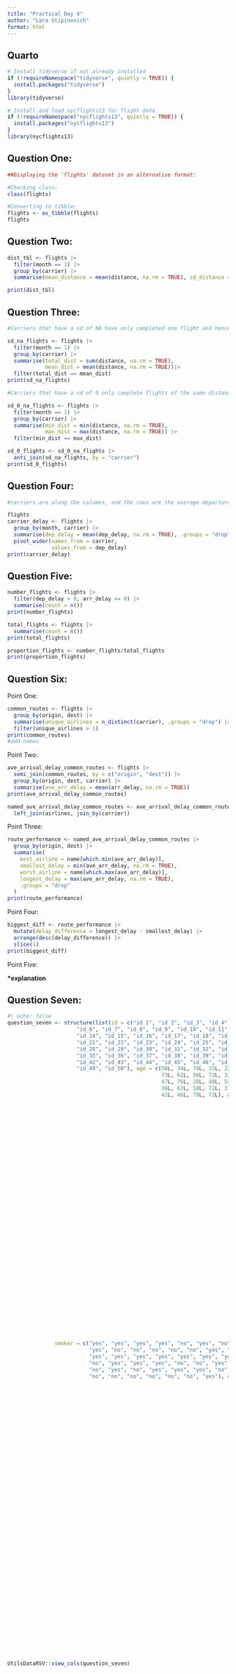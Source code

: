 ```yaml
---
title: "Practical Day 4"
author: "Lara Stipinovich"
format: html
---
```


## Quarto

```r
# Install tidyverse if not already installed
if (!requireNamespace("tidyverse", quietly = TRUE)) {
  install.packages("tidyverse")
}
library(tidyverse)

# Install and load nycflights13 for flight data
if (!requireNamespace("nycflights13", quietly = TRUE)) {
  install.packages("nycflights13")
}
library(nycflights13)
```

## Question One:

```r
##Displaying the 'flights' dataset in an alternative format:

#Checking class:
class(flights)

#Converting to tibble:
flights <- as_tibble(flights)
flights
```

## Question Two:

```r
dist_tbl <- flights |>
  filter(month == 1) |>
  group_by(carrier) |>
  summarise(mean_distance = mean(distance, na.rm = TRUE), sd_distance = sd(distance, na.rm = TRUE)) |> arrange(mean_distance)

print(dist_tbl)

```

## Question Three:

```r
#Carriers that have a sd of NA have only completed one flight and hence there is no deviation as there is only one flight, therefore the totall distance must equal the mean distance

sd_na_flights <- flights |>
  filter(month == 1) |>
  group_by(carrier) |>
  summarise(total_dist = sum(distance, na.rm = TRUE),
            mean_dist = mean(distance, na.rm = TRUE))|>
  filter(total_dist == mean_dist)
print(sd_na_flights)
```

```r
#Carriers that have a sd of 0 only complete flights of the same distance hence the sd is 0 as there is no devation away from the mean. 

sd_0_na_flights <- flights |>
  filter(month == 1) |>
  group_by(carrier) |>
  summarise(min_dist = min(distance, na.rm = TRUE),
            max_dist = max(distance, na.rm = TRUE)) |>
  filter(min_dist == max_dist)

sd_0_flights <- sd_0_na_flights |>
  anti_join(sd_na_flights, by = "carrier")
print(sd_0_flights)
```

## Question Four:

```r
#carriers are along the columns, and the rows are the average departure delay (dep_delay) flown by each carrier (carrier) in each month.

flights
carrier_delay <- flights |>
  group_by(month, carrier) |>
  summarise(dep_delay = mean(dep_delay, na.rm = TRUE), .groups = "drop") |>
  pivot_wider(names_from = carrier,
              values_from = dep_delay)
print(carrier_delay)
```

## Question Five:

```r
number_flights <- flights |>
  filter(dep_delay > 0, arr_delay <= 0) |>
  summarise(count = n())
print(number_flights)

total_flights <- flights |>
  summarise(count = n())
print(total_flights)

proportion_flights <- number_flights/total_flights  
print(proportion_flights)
```

## Question Six:

Point One:

```r
common_routes <- flights |>
  group_by(origin, dest) |>
  summarise(unique_airlines = n_distinct(carrier), .groups = "drop") |>
  filter(unique_airlines > 1)
print(common_routes)
#add names
```

Point Two:

```r
ave_arrival_delay_common_routes <- flights |>
  semi_join(common_routes, by = c("origin", "dest")) |>
  group_by(origin, dest, carrier) |>
  summarise(ave_arr_delay = mean(arr_delay, na.rm = TRUE))
print(ave_arrival_delay_common_routes)

named_ave_arrival_delay_common_routes <- ave_arrival_delay_common_routes |> 
  left_join(airlines, join_by(carrier))
```

Point Three:

```r
route_performance <- named_ave_arrival_delay_common_routes |>
  group_by(origin, dest) |>
  summarise(
    best_airline = name[which.min(ave_arr_delay)],
    smallest_delay = min(ave_arr_delay, na.rm = TRUE),
    worst_airline = name[which.max(ave_arr_delay)],
    longest_delay = max(ave_arr_delay, na.rm = TRUE),
    .groups = "drop"
  )
print(route_performance)
```

Point Four:

```r
biggest_diff <- route_performance |>
  mutate(delay_difference = longest_delay - smallest_delay) |>
  arrange(desc(delay_difference)) |>
  slice(1)
print(biggest_diff)
```

Point Five:

**\*explanation**

## Question Seven:

```r
#| echo: false
question_seven <- structure(list(id = c("id_1", "id_2", "id_3", "id_4", "id_5", 
                      "id_6", "id_7", "id_8", "id_9", "id_10", "id_11", "id_12", "id_13", 
                      "id_14", "id_15", "id_16", "id_17", "id_18", "id_19", "id_20", 
                      "id_21", "id_22", "id_23", "id_24", "id_25", "id_26", "id_27", 
                      "id_28", "id_29", "id_30", "id_31", "id_32", "id_33", "id_34", 
                      "id_35", "id_36", "id_37", "id_38", "id_39", "id_40", "id_41", 
                      "id_42", "id_43", "id_44", "id_45", "id_46", "id_47", "id_48", 
                      "id_49", "id_50"), age = c(50L, 34L, 70L, 33L, 22L, 61L, 69L, 
                                                 73L, 62L, 56L, 71L, 33L, 73L, 44L, 45L, 46L, 24L, 70L, 46L, 76L, 
                                                 47L, 76L, 28L, 48L, 54L, 27L, 45L, 26L, 61L, 28L, 38L, 55L, 33L, 
                                                 36L, 62L, 58L, 72L, 31L, 34L, 51L, 61L, 64L, 26L, 28L, 60L, 29L, 
                                                 42L, 46L, 79L, 72L), gender = c("male", "male", "male", "female", 
                                                                                 "female", "male", "female", "male", "male", "female", "female", 
                                                                                 "male", "male", "female", "male", "male", "male", "male", "female", 
                                                                                 "male", "male", "male", "male", "female", "femal", "male", "female", 
                                                                                 "female", "female", "female", "male", "female", "female", "female", 
                                                                                 "male", "male", "female", "male", "female", "female", "male", 
                                                                                 "female", "female", "male", "male", "female", "male", "male", 
                                                                                 "male", "female"), height = c(174.4, 197.7, 174.1, 194.5, NA, 
                                                                                                               180.4, 170.5, 157.4, 196.8, 165.1, 153, 197.4, 186, 157.1, 177.5, 
                                                                                                               197.7, 179.3, 170.2, 182.4, NA, 165.4, 161, 168.5, 199.2, 157.7, 
                                                                                                               154.6, 157.1, 184.5, 181, 194.6, 183.6, 186.9, 176.1, 183, 191.1, 
                                                                                                               189.3, 199, 172, 165.6, 170.5, 150.5, 159.2, 192.1, 161.6, 162, 
                                                                                                               153.8, 162.3, 186.6, 192.4, 174.9), weight = c(69.4, 62.3, 55.6, 
                                                                                                                                                              69.5, 78.6, 60.8, 72.2, 60.9, 75.1, 67.7, 82.5, 68.7, 67.8, 76.7, 
                                                                                                                                                              87, 61.1, 70.6, 63.3, 81.5, 59.2, 93.2, 87.3, 83.4, 80.9, 68.6, 
                                                                                                                                                              76.5, 93.7, 79.1, 92, 65.6, 85.4, 63.3, 79.7, 74.1, 63.3, 78.2, 
                                                                                                                                                              95.7, 95.1, 63.7, 66.1, 99.3, 81, 96.9, 73.3, 70.3, 83, 57.6, 
                                                                                                                                                              78.6, 61.9, 98.1), blood_type = c("O", "A", "O", "O", "B", "AB", 
                                                                                                                                                                                                "O", "O", "O", "AB", "A", "O", "O", "O", "B", "A", "B", "AB", 
                                                                                                                                                                                                "O", "AB", "A", "AB", "O", "B", "A", "A", "B", "AB", "A", "B", 
                                                                                                                                                                                                "B", "A", "O", "O", "O", "B", "O", "A", "A", "B", "A", "O", "AB", 
                                                                                                                                                                                                "A", "A", "O", "O", "B", "A", "O"), disease_status = c("diseased", 
                                                                                                                                                                                                                                                       "healthy", "healthy", "healthy", "healthy", "healthy", "diseased", 
                                                                                                                                                                                                                                                       "healthy", "diseased", "Healthy", "diseased", "healthy", "diseased", 
                                                                                                                                                                                                                                                       "healthy", "diseased", "healthy", "healthy", "healthy", "healthy", 
                                                                                                                                                                                                                                                       "healthy", "healthy", "diseased", "healthy", "diseased", "healthy", 
                                                                                                                                                                                                                                                       "healthy", "healthy", "healthy", "diseased", "diseased", "healthy", 
                                                                                                                                                                                                                                                       "healthy", "healthy", "diseased", "diseased", "diseased", "healthy", 
                                                                                                                                                                                                                                                       "diseased", "healthy", "healthy", "healthy", "healthy", "healthy", 
                                                                                                                                                                                                                                                       "diseased", "diseased", "diseased", "healthy", "healthy", "diseased", 
                                                                                                                                                                                                                                                       "diseased"), cholesterol = c(228, 223, 213, 198, 166, 151, 195, 
                                                                                                                                                                                                                                                                                    199, 189, 196, 221, 156, 185, 230, 234, 174, 185, 236, 235, 180, 
                                                                                                                                                                                                                                                                                    165, 220, 160, 153, 250, 153, 184, 242, 212, 179, 224, 233, 181, 
                                                                                                                                                                                                                                                                                    199, 220, 214, 214, 248, 191, 162, 203, 173, 199, 187, 248, 189, 
                                                                                                                                                                                                                                                                                    173, 212, 164, 247), glucose = c(96, 78, 101, 119, 103, 91, 86, 
                                                                                                                                                                                                                                                                                                                     NA, 77, 80, 115, 85, 88, 109, NA, 71, 90, 94, 91, 87, 113, 93, 
                                                                                                                                                                                                                                                                                                                     97, 118, 109, 80, 85, 119, 99, 108, 89, 108, 97, 116, 79, 84, 
                                                                                                                                                                                                                                                                                                                     75, 81, 119, NA, 106, 109, 75, 82, 84, 75, 76, 120, 119, 77), 
               smoker = c("yes", "yes", "yes", "yes", "no", "yes", "no", 
                          "yes", "no", "no", "no", "no", "no", "yes", "no", "yes", 
                          "yes", "yes", "yes", "yes", "yes", "yes", "yes", "yes", "no", 
                          "no", "yes", "yes", "yes", "no", "no", "yes", "no", "yes", 
                          "no", "yes", "no", "yes", "yes", "yes", "no", "no", "yes", 
                          "no", "no", "no", "no", "no", "no", "yes"), exercise = c("occasional", 
                                                                                   "regular", "occasional", "regular", "none", "occasional", 
                                                                                   "regular", "none", "occasional", "none", "occasional", "none", 
                                                                                   "none", "regular", "occasional", "none", "regular", "regular", 
                                                                                   "none", "occasional", "none", "occasional", "occasional", 
                                                                                   "occasional", "regular", "occasional", "regular", "regular", 
                                                                                   "regular", "occasional", "occasional", "none", "none", "regular", 
                                                                                   "occasional", "occasional", "none", "none", "none", "none", 
                                                                                   "occasional", "regular", "regular", "none", "regular", "occasional", 
                                                                                   "occasional", "none", "occasional", "regular"), income = c(84820L, 
                                                                                                                                              81547L, 22588L, 72490L, 74533L, 25338L, 41469L, 57315L, 63629L, 
                                                                                                                                              88662L, 62615L, 56261L, 58499L, 82232L, 77584L, 77275L, 38468L, 
                                                                                                                                              54510L, 91326L, 78611L, 31402L, 29586L, 21441L, 58269L, 84173L, 
                                                                                                                                              88295L, 37940L, 43750L, 69750L, 92356L, 82518L, 91455L, 68866L, 
                                                                                                                                              51178L, 68275L, 27689L, 35418L, 81318L, 62405L, 86851L, 25654L, 
                                                                                                                                              47553L, 74474L, 51409L, 22607L, 55360L, 96351L, 21516L, 41927L, 
                                                                                                                                              55810L), education = c("master", "bachelor", "PhD", "master", 
                                                                                                                                                                     "bachelor", "highschool", "PhD", "highschool", "PhD", "PhD", 
                                                                                                                                                                     "bachelor", "highschool", "master", "bachelor", "PhD", "PhD", 
                                                                                                                                                                     "PhD", "bachelor", "master", "highschool", "PhD", "highschool", 
                                                                                                                                                                     "bachelor", "master", "highschool", "highschool", "master", 
                                                                                                                                                                     "master", "bachelor", "PhD", "highschool", "PhD", "master", 
                                                                                                                                                                     "master", "master", "PhD", "highschool", "master", "master", 
                                                                                                                                                                     "highschool", "bachelor", "highschool", "bachelor", "PhD", 
                                                                                                                                                                     "bachelor", "highschool", "master", "highschool", "bachelor", 
                                                                                                                                                                     "bachelor"), region = c("North", "South", "North", "West", 
                                                                                                                                                                                             "North", "West", "South", "South", "West", "South", "West", 
                                                                                                                                                                                             "South", "West", "East", "North", "West", "North", "North", 
                                                                                                                                                                                             "West", "North", "East", "West", "South", "North", "North", 
                                                                                                                                                                                             "East", "East", "North", "North", "West", "South", "West", 
                                                                                                                                                                                             "West", "East", "West", "North", "West", "North", "East", 
                                                                                                                                                                                             "North", "West", "South", "South", "East", "North", "West", 
                                                                                                                                                                                             "West", "East", "North", "East"), marital_status = c("divorced", 
                                                                                                                                                                                                                                                  "single", "divorced", "divorced", "divorced", "divorced", 
                                                                                                                                                                                                                                                  "divorced", "married", "divorced", "married", "divorced", 
                                                                                                                                                                                                                                                  "widowed", "married", "single", "widowed", "widowed", "single", 
                                                                                                                                                                                                                                                  "divorced", "widowed", "widowed", "single", "married", "single", 
                                                                                                                                                                                                                                                  "married", "widowed", "married", "single", "single", "widowed", 
                                                                                                                                                                                                                                                  "married", "widowed", "divorced", "single", "married", "single", 
                                                                                                                                                                                                                                                  "widowed", "widowed", "married", "widowed", "divorced", "married", 
                                                                                                                                                                                                                                                  "married", "divorced", "single", "married", "widowed", "divorced", 
                                                                                                                                                                                                                                                  "divorced", "single", "divorced")), row.names = c(NA, -50L
                                                                                                                                                                                                                                                  ), class = c("tbl_df", "tbl", "data.frame"))
```

```r
UtilsDataRSV::view_cols(question_seven)
```

## 
